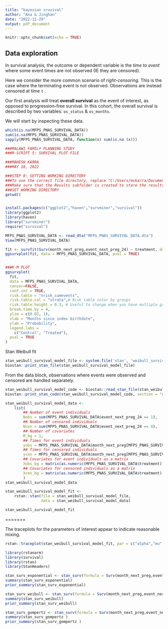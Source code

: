 ```yaml
---
title: "bayesian sruvival"
author: "Ana & Jinghan"
date: "2022-11-29"
output: pdf_document
---
```


```r
knitr::opts_chunk$set(echo = TRUE)
```




## Data exploration

In survival analysis, the outcome or dependent variable is the *time to event* where some event times are not observed (IE they are censored). 

Here we consider the more common scenario of *right-censoring*. This is the case where the terminating event is not observed. Observations are instead censored at time `t` .

Our first analysis will treat **overall survival** as the event of interest, as opposed to progression-free survival. In this cohort, the overall survival is described by two variables: `os_status` & `os_months`. 

We will start by inspecting these data.
```r
which(is.na(MFPS_PNAS_SURVIVAL_DATA))
sum(is.na(MFPS_PNAS_SURVIVAL_DATA))
sapply(MFPS_PNAS_SURVIVAL_DATA, function(x) sum(is.na (x)))
```


```r
###MALAWI FAMILY PLANNING STUDY
###R-SCRIPT 5: SURVIVAL PLOT FILE

###MAHESH KARRA
###MAY 10, 2022

###STEP 0: SETTING WORKING DIRECTORY
###To use the correct file directory, replace "C:/Users/mvkarra/Documents/Harvard 2015-2016/POP CENTER/MALAWI FP INTERVENTION/Publications/YEAR 1 ITT ON CONTRACEPTIVE USE/SUBMISSIONS/PNAS/HARVARD DATAVERSE SUBMISSION" with the appropriate file path under which your data is stored.
###Make sure that the Results subfolder is created to store the results from this analysis.
###SET WORKING DIRECTORY
getwd()


install.packages(c("ggplot2","haven","survminer","survival"))
library(ggplot2)
library(haven)
library("survminer")
require("survival")

MFPS_PNAS_SURVIVAL_DATA <- read_dta("MFPS_PNAS_SURVIVAL_DATA.dta")
View(MFPS_PNAS_SURVIVAL_DATA)

fit <- survfit(Surv(month_next_preg,event_next_preg_24) ~ treatment, data = MFPS_PNAS_SURVIVAL_DATA)
ggsurvplot(fit, data = MFPS_PNAS_SURVIVAL_DATA, pval = TRUE)


###K-M PLOT
ggsurvplot(
  fit, 
  data = MFPS_PNAS_SURVIVAL_DATA, 
  censor=FALSE,
  conf.int = TRUE,
  risk.table = "nrisk_cumevents",
  risk.table.col = "strata",# Risk table color by groups
  risk.table.height = 0.3, # Useful to change when you have multiple groups
  break.time.by = 4,   
  ylim = c(0.85, 1),
  xlab = "Months since index birthdate",
  ylab = "Probability",
  legend.labs = 
    c("Control", "Treated"),
  pval = TRUE
)

```

Stan Weibull fit

```r
stan_weibull_survival_model_file <- system.file('stan', 'weibull_survival_model.stan', package =  'biostan')
biostan::print_stan_file(stan_weibull_survival_model_file)

```
From the data block, observations where events were observed and censored are handled separately. 
```r

stan_weibull_survival_model_code <- biostan::read_stan_file(stan_weibull_survival_model_file)
biostan::print_stan_code(stan_weibull_survival_model_code, section = "data")

```

```r
stan_weibull_survival_model_data <-
    list(
        ## Number of event individuals
        Nobs = sum(MFPS_PNAS_SURVIVAL_DATA$event_next_preg_24 == 1),
        ## Number of censored individuals
        Ncen = sum(MFPS_PNAS_SURVIVAL_DATA$event_next_preg_24 == 0),
        ## Number of covariates
        M_bg = 1,
        ## Times for event individuals
        yobs = MFPS_PNAS_SURVIVAL_DATA$month_next_preg[MFPS_PNAS_SURVIVAL_DATA$event_next_preg_24 == 1],
        ## Times for censored individuals
        ycen = MFPS_PNAS_SURVIVAL_DATA$month_next_preg[MFPS_PNAS_SURVIVAL_DATA$event_next_preg_24 == 0],
        ## Covariates for event individuals as a matrix
        Xobs_bg = matrix(as.numeric(MFPS_PNAS_SURVIVAL_DATA$treatment)[MFPS_PNAS_SURVIVAL_DATA$event_next_preg_24 == 1]),
        ## Covariates for censored individuals as a matrix
        Xcen_bg = matrix(as.numeric(MFPS_PNAS_SURVIVAL_DATA$treatment)[MFPS_PNAS_SURVIVAL_DATA$event_next_preg_24  == 0])
        )
stan_weibull_survival_model_data

```

```r
stan_weibull_survival_model_fit <-
    rstan::stan(file = stan_weibull_survival_model_file,
                data = stan_weibull_survival_model_data)

```

```r
stan_weibull_survival_model_fit

```


=======

The traceplots for the parameters of interest appear to indicate reasonable mixing.

```r
rstan::traceplot(stan_weibull_survival_model_fit, par = c("alpha","mu","beta_bg"))

```

```r
library(rstanarm)
library(survival)
library(rstan)
library(StanHeaders)

```


```r
stan_surv_exponential <- stan_surv(formula = Surv(month_next_preg,event_next_preg_24) ~treatment, data = MFPS_PNAS_SURVIVAL_DATA,basehaz = "exp")
summary(stan_surv_exponential)
prior_summary(stan_surv_exponential)

```

```r
stan_surv_weibull <- stan_surv(formula = Surv(month_next_preg,event_next_preg_24) ~treatment, data = MFPS_PNAS_SURVIVAL_DATA,basehaz = "weibull")
summary(stan_surv_weibull)
prior_summary(stan_surv_weibull)
```

```r
stan_surv_gompertz <- stan_surv(formula = Surv(month_next_preg,event_next_preg_24) ~treatment, data = MFPS_PNAS_SURVIVAL_DATA,basehaz = "gompertz")
summary(stan_surv_gompertz )
prior_summary(stan_surv_gompertz )
```
